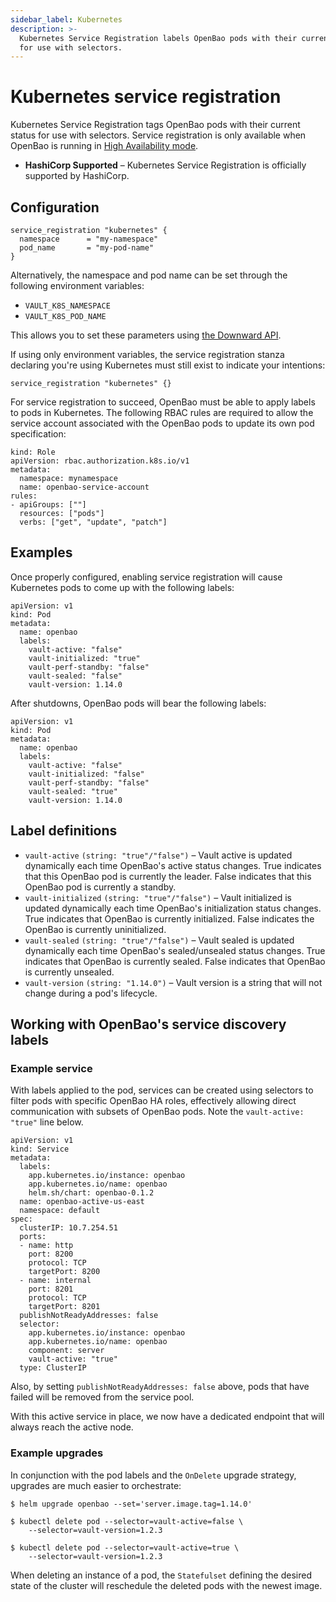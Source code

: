 ```yaml
---
sidebar_label: Kubernetes
description: >-
  Kubernetes Service Registration labels OpenBao pods with their current status
  for use with selectors.
---
```


# Kubernetes service registration

Kubernetes Service Registration tags OpenBao pods with their current status for
use with selectors. Service registration is only available when OpenBao is running in
[High Availability mode](/docs/concepts/ha).

- **HashiCorp Supported** – Kubernetes Service Registration is officially supported
  by HashiCorp.

## Configuration

```hcl
service_registration "kubernetes" {
  namespace      = "my-namespace"
  pod_name       = "my-pod-name"
}
```

Alternatively, the namespace and pod name can be set through the following
environment variables:

- `VAULT_K8S_NAMESPACE`
- `VAULT_K8S_POD_NAME`

This allows you to set these parameters using
[the Downward API](https://kubernetes.io/docs/tasks/inject-data-application/downward-api-volume-expose-pod-information/).

If using only environment variables, the service registration stanza declaring
you're using Kubernetes must still exist to indicate your intentions:

```
service_registration "kubernetes" {}
```

For service registration to succeed, OpenBao must be able to apply labels to pods
in Kubernetes. The following RBAC rules are required to allow the service account
associated with the OpenBao pods to update its own pod specification:

```
kind: Role
apiVersion: rbac.authorization.k8s.io/v1
metadata:
  namespace: mynamespace
  name: openbao-service-account
rules:
- apiGroups: [""]
  resources: ["pods"]
  verbs: ["get", "update", "patch"]
```

## Examples

Once properly configured, enabling service registration will cause Kubernetes pods
to come up with the following labels:

```
apiVersion: v1
kind: Pod
metadata:
  name: openbao
  labels:
    vault-active: "false"
    vault-initialized: "true"
    vault-perf-standby: "false"
    vault-sealed: "false"
    vault-version: 1.14.0
```

After shutdowns, OpenBao pods will bear the following labels:

```
apiVersion: v1
kind: Pod
metadata:
  name: openbao
  labels:
    vault-active: "false"
    vault-initialized: "false"
    vault-perf-standby: "false"
    vault-sealed: "true"
    vault-version: 1.14.0
```

## Label definitions

- `vault-active` `(string: "true"/"false")` – Vault active is updated dynamically each time OpenBao's active status changes.
  True indicates that this OpenBao pod is currently the leader. False indicates that this OpenBao pod is currently a standby.
- `vault-initialized` `(string: "true"/"false")` – Vault initialized is updated dynamically each time OpenBao's initialization
  status changes. True indicates that OpenBao is currently initialized. False indicates the OpenBao is currently uninitialized.
- `vault-sealed` `(string: "true"/"false")` – Vault sealed is updated dynamically each
  time OpenBao's sealed/unsealed status changes. True indicates that OpenBao is currently sealed. False indicates that OpenBao
  is currently unsealed.
- `vault-version` `(string: "1.14.0")` – Vault version is a string that will not change during a pod's lifecycle.

## Working with OpenBao's service discovery labels

### Example service

With labels applied to the pod, services can be created using selectors to filter pods with specific OpenBao HA roles,
effectively allowing direct communication with subsets of OpenBao pods. Note the `vault-active: "true"` line below.

```
apiVersion: v1
kind: Service
metadata:
  labels:
    app.kubernetes.io/instance: openbao
    app.kubernetes.io/name: openbao
    helm.sh/chart: openbao-0.1.2
  name: openbao-active-us-east
  namespace: default
spec:
  clusterIP: 10.7.254.51
  ports:
  - name: http
    port: 8200
    protocol: TCP
    targetPort: 8200
  - name: internal
    port: 8201
    protocol: TCP
    targetPort: 8201
  publishNotReadyAddresses: false
  selector:
    app.kubernetes.io/instance: openbao
    app.kubernetes.io/name: openbao
    component: server
    vault-active: "true"
  type: ClusterIP
```

Also, by setting `publishNotReadyAddresses: false` above, pods that have failed will be removed from the service pool.

With this active service in place, we now have a dedicated endpoint that will always reach the active node. 

### Example upgrades

In conjunction with the pod labels and the `OnDelete` upgrade strategy, upgrades are much easier to orchestrate:

```shell-session
$ helm upgrade openbao --set='server.image.tag=1.14.0'

$ kubectl delete pod --selector=vault-active=false \
    --selector=vault-version=1.2.3

$ kubectl delete pod --selector=vault-active=true \
    --selector=vault-version=1.2.3
```

When deleting an instance of a pod, the `Statefulset` defining the desired state of the cluster will reschedule the
deleted pods with the newest image.
